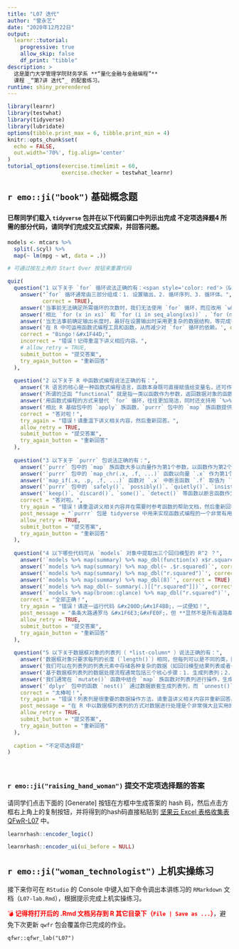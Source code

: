 ```yaml
---
title: "L07 迭代"
author: "曾永艺"
date: "2020年12月22日"
output: 
  learnr::tutorial:
    progressive: true
    allow_skip: false
    df_print: "tibble"
description: >
  这是厦门大学管理学院财务学系 **“量化金融与金融编程”** 
  课程 _“第7讲 迭代”_ 的配套练习。
runtime: shiny_prerendered
---
```


```r
library(learnr)
library(testwhat)
library(tidyverse)
library(lubridate)
options(tibble.print_max = 6, tibble.print_min = 4)
knitr::opts_chunk$set(
  echo = FALSE,
  out.width='70%', fig.align='center'
)
tutorial_options(exercise.timelimit = 60, 
                 exercise.checker = testwhat_learnr)

```


## `r emo::ji("book")` 基础概念题

### 

#### 已帮同学们载入 `tidyverse` 包并在以下代码窗口中列示出完成 不定项选择题4 所需的部分代码，请同学们完成交互式探索，并回答问题。

```r
models <- mtcars %>% 
  split(.$cyl) %>% 
  map(~ lm(mpg ~ wt, data = .))

```

```r
# 可通过按左上角的 Start Over 按钮来重置代码

```


```r
quiz(
  question("1 以下关于 `for` 循环说法正确的有：<span style='color: red'>（&#x1F4A3; 注意此题答错不允许 Try Again &#x1F4A3;）</span>",
    answer("`for` 循环通常由三部分组成：1. 设置输出、2. 循环序列、3. 循环体。", 
           correct = TRUE),
    answer('当事前无法确定所需循环的次数时，我们无法使用 `for` 循环，而应改用 `while` 或 `repeat` 循环。', correct = TRUE),
    answer('相比 `for (x in xs)` 和 `for (i in seq_along(xs))` ，`for (nm in names(xs))`是最通用的 `for` 循环。', correct = FALSE),
    answer('当无法事前确定输出长度时，最好在设置输出时采用更复杂的数据结构，等完成循环之后再作变换，从而得到满足要求的输出。', correct = TRUE),
    answer('在 R 中可运用函数式编程工具和函数，从而减少对 `for` 循环的依赖。', correct = TRUE),
    correct = "Bingo！&#x1F44D;",
    incorrect = "错误！记得重温下讲义相应内容。", 
    # allow_retry = TRUE,
    submit_button = "提交答案",
    try_again_button = "重新回答"
  ),
  
  question("2 以下关于 R 中函数式编程说法正确的有：",
    answer('R 语言的核心是一种函数式编程语言，函数本身既可直接赋值给变量名，还可作为另一个函数的一个参数，甚至通过函数直接修改另一个函数的行为。', correct = TRUE),
    answer('所谓的泛函 “functional” 就是指一类以函数作为参数，返回数据对象的函数，往往用来替代 `for` 循环完成数据运算，如 R 基础包中的 `apply` 族函数。', correct = TRUE),
    answer('用函数式编程的方式来替代 `for` 循环，往往更加简洁，同时还支持用 `%>%` 链接起来一步步解决复杂问题。', correct = TRUE),
    answer('相比 R 基础包中的 `apply` 族函数，`purrr` 包中的 `map` 族函数提供更加一致的接口，易学易用。', correct = TRUE),
    correct = "答对啦！",
    try_again = "错误！请重温下讲义相关内容，然后重新回答。",
    allow_retry = TRUE,
    submit_button = "提交答案",
    try_again_button = "重新回答"
  ),
  
  question("3 以下关于 `purrr` 包说法正确的有：",
    answer('`purrr` 包中的 `map` 族函数大多以向量作为第1个参数，以函数作为第2个参数（支持快捷写法），并返回与输入向量等长的向量作为结果。', correct = TRUE), 
    answer('`purrr` 包中的 `map_chr(.x, .f, ...)` 函数以向量 `.x` 作为第1个参数，以函数 `.f` 作为第2个参数（支持快捷写法），`...` 是传递给映射函数 `.f` 的额外参数，并返回与输入向量等长的字符向量。', correct = TRUE), 
    answer('`map_if(.x, .p, .f, ...)` 函数对 `.x` 中断言函数 `.f` 取值为 `TRUE` 的元素依次执行 `.p` 的函数运算，返回列表对象。', correct = FALSE),
    answer('`purrr` 包中的 `safely()`、`possibly()`、`quietly()`、`insistently()` 与 `negate()` 等函数以函数作为输入，并返回一个修改后的函数，即所谓的“函数运算符”。', correct = TRUE),
    answer('`keep()`、`discard()`、`some()`、`detect()` 等函数以断言函数作为其第2个参数。', correct = TRUE),
    correct = "答对啦。",
    try_again = "错误！请重温讲义相关内容并在需要时参考函数的帮助文档，然后重新回答。",
    post_message = "`purrr` 包是 tidyverse 中用来实现函数式编程的一个非常有用的 R 包 &#x1F4E6; ——熟悉它，掌握它，同学们用 R 进行数据操作的能力自然会更上层楼 &#x1F3D7;&#xFE0F;。", 
    allow_retry = TRUE, 
    submit_button = "提交答案",
    try_again_button = "重新回答"
  ),
  
  question("4 以下哪些代码可从 `models` 对象中提取出三个回归模型的 R^2 ？",
    answer('`models %>% map(summary) %>% map_dbl(function(x) x$r.squared)`', correct = TRUE),
    answer('`models %>% map(summary) %>% map_dbl(~ .$r.squared)`', correct = TRUE),
    answer('`models %>% map(summary) %>% map_dbl("r.squared")`', correct = TRUE),
    answer('`models %>% map(summary) %>% map_dbl(8)`', correct = TRUE),
    answer('`models %>% map_dbl(~ summary(.)[["r.squared"]])`', correct = TRUE),
    answer('`models %>% map(broom::glance) %>% map_dbl("r.squared")`', correct = TRUE),
    correct = "全部正确！", 
    try_again = "错误！请逐一运行代码 &#x200D;&#x1F4BB;，一试便知！", 
    post_message = "条条大路通罗马 &#x1F6E3;&#xFE0F;，但 **显然不是所有道路都值得追随！**", 
    allow_retry = TRUE, 
    submit_button = "提交答案",
    try_again_button = "重新回答"
  ),
  
  question("5 以下关于数据框对象的列表列（ *list-column* ）说法正确的有：",
    answer('数据框对象只要求每列的长度（`length()`）相同，但每列可以是不同的类，因此支持列表列（即类型为 `list` 的列）。', correct = TRUE),
    answer('我们可以在列表列的列表元素中存储各种复杂的数据（如回归模型结果列表或者一个数据框），并通过键变量或位置将它和其它变量自然绑定起来，如此更容易进行后续步骤的数据处理。', correct = TRUE),
    answer('基于数据框列表列的数据处理流程通常包括三个核心步骤：1. 生成列表列；2. 处理列表列；3. 简化列表列。', correct = TRUE),
    answer('我们通常在 `mutate()` 函数中结合 `map` 族函数对列表列进行操作，生成新的列表列或原子向量列。', correct = TRUE),
    answer('`dplyr` 包中的函数 `nest()` 通过数据嵌套生成列表列，而 `unnest()` 则用来将列表列解嵌套为正常的数据列。', correct = FALSE, message = '想想 nest() / unnest() 在哪个 R 包中呢？'),
    correct = "太棒啦！", 
    try_again = "错误！列表列是很重要的数据操作方法，请重温讲义相关内容并重新回答。", 
    post_message = "在 R 中以数据框列表列的方式对数据进行处理是个非常强大且实用的功能——谁用谁知道！&#x1F60D;",
    allow_retry = TRUE, 
    submit_button = "提交答案",
    try_again_button = "重新回答"
  ),
  
  caption = "不定项选择题"
)

```

<br>

### `r emo::ji("raising_hand_woman")` 提交不定项选择题的答案

请同学们点击下面的 [Generate] 按钮在方框中生成答案的 hash 码，然后点击方框右上角上的复制按钮，并将得到的hash码直接粘贴到 [坚果云 Excel 表格收集表 QFwR-L07](https://workspace.jianguoyun.com/inbox/collect/e8fbe742050c4f90891929795b98e680/submit) 中。

```r
learnrhash::encoder_logic()
```

```r
learnrhash::encoder_ui(ui_before = NULL)
```


## `r emo::ji("woman_technologist")` 上机实操练习

接下来你可在 `RStudio` 的 Console 中键入如下命令调出本讲练习的 `RMarkdown` 文档（`L07-lab.Rmd`），根据提示完成上机实操练习。

<span style='color: red'>&#x1F4A3; **记得将打开后的 .Rmd 文档另存到 R 其它目录下（`File | Save as ...`）**</span>，避免下次更新 `qwfr` 包会覆盖你已完成的作业。

```
qfwr::qfwr_lab("L07")

```
